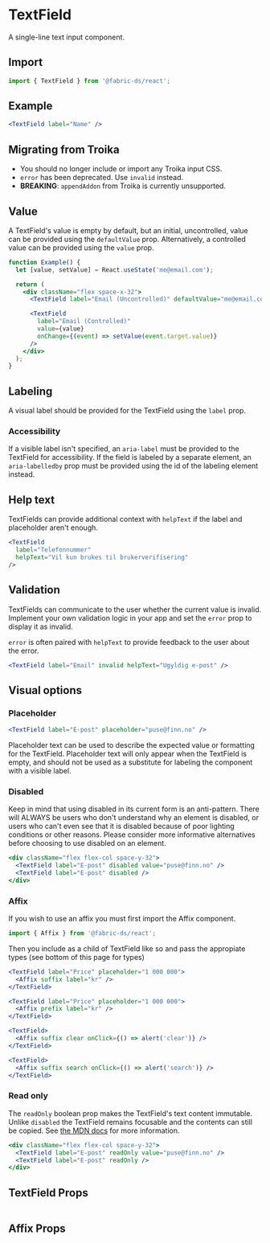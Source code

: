 
# TextField

A single-line text input component.

## Import

```js
import { TextField } from '@fabric-ds/react';
```

## Example

```jsx example
<TextField label="Name" />
```

## Migrating from Troika

- You should no longer include or import any Troika input CSS.
- `error` has been deprecated. Use `invalid` instead.
- **BREAKING**: `appendAddon` from Troika is currently unsupported.

## Value

A TextField's value is empty by default, but an initial, uncontrolled, value can
be provided using the `defaultValue` prop. Alternatively, a controlled value can
be provided using the `value` prop.

```jsx example
function Example() {
  let [value, setValue] = React.useState('me@email.com');

  return (
    <div className="flex space-x-32">
      <TextField label="Email (Uncontrolled)" defaultValue="me@email.com" />

      <TextField
        label="Email (Controlled)"
        value={value}
        onChange={(event) => setValue(event.target.value)}
      />
    </div>
  );
}
```

## Labeling

A visual label should be provided for the TextField using the `label` prop.

### Accessibility

If a visible label isn't specified, an `aria-label` must be provided to the
TextField for accessibility. If the field is labeled by a separate element, an
`aria-labelledby` prop must be provided using the id of the labeling element
instead.

## Help text

TextFields can provide additional context with `helpText` if the label and
placeholder aren't enough.

```jsx example
<TextField
  label="Telefonnummer"
  helpText="Vil kun brukes til brukerverifisering"
/>
```

## Validation

TextFields can communicate to the user whether the current value is invalid.
Implement your own validation logic in your app and set the `error` prop to
display it as invalid.

`error` is often paired with `helpText` to provide feedback to the user about
the error.

```jsx example
<TextField label="Email" invalid helpText="Ugyldig e-post" />
```

## Visual options

### Placeholder

```jsx example
<TextField label="E-post" placeholder="puse@finn.no" />
```

Placeholder text can be used to describe the expected value or formatting for
the TextField. Placeholder text will only appear when the TextField is empty,
and should not be used as a substitute for labeling the component with a visible
label.

### Disabled

Keep in mind that using disabled in its current form is an anti-pattern. There
will ALWAYS be users who don't understand why an element is disabled, or users
who can't even see that it is disabled because of poor lighting conditions or
other reasons. Please consider more informative alternatives before choosing to
use disabled on an element.

```jsx example
<div className="flex flex-col space-y-32">
  <TextField label="E-post" disabled value="puse@finn.no" />
  <TextField label="E-post" disabled />
</div>
```

### Affix

If you wish to use an affix you must first import the Affix component.

```js
import { Affix } from '@fabric-ds/react';
```

Then you include as a child of TextField like so and pass the appropiate types
(see bottom of this page for types)

```jsx example
<TextField label="Price" placeholder="1 000 000">
  <Affix suffix label="kr" />
</TextField>
```

```jsx example
<TextField label="Price" placeholder="1 000 000">
  <Affix prefix label="kr" />
</TextField>
```

```jsx example
<TextField>
  <Affix suffix clear onClick={() => alert('clear')} />
</TextField>
```

```jsx example
<TextField>
  <Affix suffix search onClick={() => alert('search')} />
</TextField>
```

### Read only

The `readOnly` boolean prop makes the TextField's text content immutable. Unlike
`disabled` the TextField remains focusable and the contents can still be copied.
See
[the MDN docs](https://developer.mozilla.org/en-US/docs/Web/HTML/Attributes/readonly)
for more information.

```jsx example
<div className="flex flex-col space-y-32">
  <TextField label="E-post" readOnly value="puse@finn.no" />
  <TextField label="E-post" readOnly />
</div>
```

## TextField Props

```props packages/textfield/src/component.tsx

```

## Affix Props

```props packages/textfield/src/affix.tsx

```

